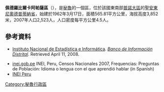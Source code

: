 '''佩德羅比爾卡阿帕薩區'''（{{lang-es|Distrito de Pedro Vilca Apaza}}），是[[秘魯|秘魯]]的一個區，位於該國東南部[[普諾大區|普諾大區]]的[[聖安東尼奧德普蒂納省|聖安東尼奧德普蒂納省]]，始建於1962年3月17日，面積565.81平方公里，海拔高度3,852米，2007年人口2,523人，人口密度每平方公里4.5人。

==參考資料==
*{{es icon}} [[Instituto_Nacional_de_Estadística_e_Informática|Instituto Nacional de Estadística e Informática]]. ''[https://web.archive.org/web/20080417091049/http://desa.inei.gob.pe/mapas/bid/ Banco de Información Distrital]''. Retrieved April 11, 2008.
*[https://web.archive.org/web/20130127005551/http://iinei.inei.gob.pe/iinei/RedatamCpv2007.asp?id=ResultadosCensales%3Fori%3DC inei.gob.pe] INEI, Peru, Censos Nacionales 2007, Frequencias: Preguntas de Población: Idioma o lengua con el que aprendió hablar (in Spanish)
* [https://web.archive.org/web/20120124063934/http://proyectos.inei.gob.pe/mapas/bid/ INEI Peru]

{{Peru-geo-stub}}
[[Category:秘魯行政區|Category:秘魯行政區]]